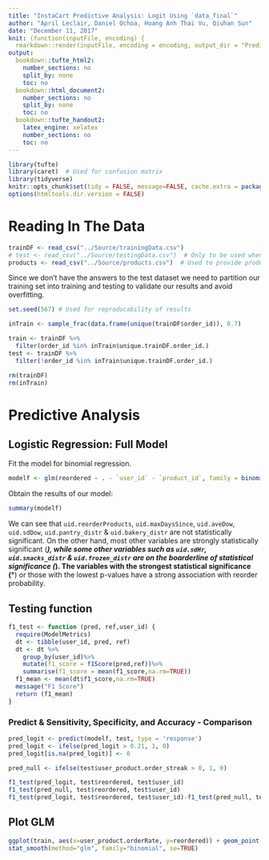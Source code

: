 ```yaml
---
title: "InstaCart Predictive Analysis: Logit Using `data_final`"
author: "April Leclair, Daniel Ochoa, Hoang Anh Thai Vu, Qiuhan Sun"
date: "December 11, 2017"
knit: (function(inputFile, encoding) {
  rmarkdown::render(inputFile, encoding = encoding, output_dir = "PredictiveAnalysis_HTML_Output") })
output:
  bookdown::tufte_html2:
    number_sections: no
    split_by: none
    toc: no
  bookdown::html_document2:
    number_sections: no
    split_by: none
    toc: no
  bookdown::tufte_handout2:
    latex_engine: xelatex
    number_sections: no
    toc: no
---
```


```r
library(tufte)
library(caret)  # Used for confusion matrix
library(tidyverse)
knitr::opts_chunk$set(tidy = FALSE, message=FALSE, cache.extra = packageVersion('tufte'))
options(htmltools.dir.version = FALSE)
```


# Reading In The Data
```r
trainDF <- read_csv("../Source/trainingData.csv")
# test <- read_csv("../Source/testingData.csv")  # Only to be used when turning in to kaggle competition
products <- read_csv("../Source/products.csv")  # Used to provide product names (hasn't been incorporated yet)
```

Since we don't have the answers to the test dataset we need to partition our training set into training and testing to validate our results and avoid overfitting.
```r
set.seed(567) # Used for reproducability of results

inTrain <- sample_frac(data.frame(unique(trainDF$order_id)), 0.7)

train <- trainDF %>%
  filter(order_id %in% inTrain$unique.trainDF.order_id.)
test <- trainDF %>%
  filter(!order_id %in% inTrain$unique.trainDF.order_id.)

rm(trainDF)
rm(inTrain)
```

# Predictive Analysis

## Logistic Regression: Full Model 
Fit the model for binomial regression.
```r
modelf <- glm(reordered ~ . - `user_id` - `product_id`, family = binomial(link = 'logit'), data = train)
```

Obtain the results of our model:
```r
summary(modelf)
```

We can see that `uid.reorderProducts`, `uid.maxDaysSince`, `uid.aveDow`, `uid.sdDow`, `uid.pantry_distr` & `uid.bakery_distr` are not statistically significant. On the other hand, most other variables are strongly statistically significant (***), while some other variables such as `uid.sdHr`, `uid.snacks_distr` & `uid.frozen_distr` are on the boarderline of statistical significance (*). The variables with the strongest statistical significance (***) or those with the lowest p-values have a strong association with reorder probability.


## Testing function
```r
f1_test <- function (pred, ref,user_id) {
  require(ModelMetrics)
  dt <- tibble(user_id, pred, ref)
  dt <- dt %>%
    group_by(user_id)%>%
    mutate(f1_score = f1Score(pred,ref))%>%
    summarise(f1_score = mean(f1_score,na.rm=TRUE))
  f1_mean <- mean(dt$f1_score,na.rm=TRUE)
  message("F1 Score")
  return (f1_mean)
}
```


### Predict & Sensitivity, Specificity, and Accuracy - Comparison
```r
pred_logit <- predict(modelf, test, type = 'response')
pred_logit <- ifelse(pred_logit > 0.21, 1, 0)
pred_logit[is.na(pred_logit)] <- 0

pred_null <- ifelse(test$user_product.order_streak > 0, 1, 0)

f1_test(pred_logit, test$reordered, test$user_id)
f1_test(pred_null, test$reordered, test$user_id)
f1_test(pred_logit, test$reordered, test$user_id)-f1_test(pred_null, test$reordered, test$user_id)
```


## Plot GLM
```r
ggplot(train, aes(x=user_product.orderRate, y=reordered)) + geom_point() + 
stat_smooth(method="glm", family="binomial", se=TRUE)
```